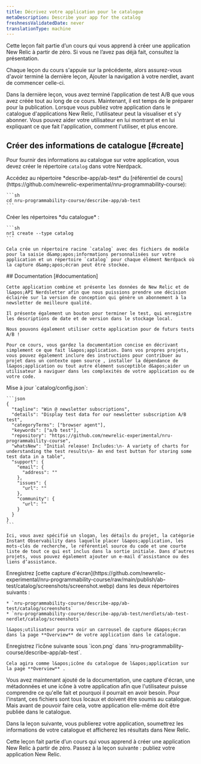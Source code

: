 ```yaml
---
title: Décrivez votre application pour le catalogue
metaDescription: Describe your app for the catalog
freshnessValidatedDate: never
translationType: machine
---
```


<Callout variant="tip">
  Cette leçon fait partie d’un cours qui vous apprend à créer une application New Relic à partir de zéro. Si vous ne l’avez pas déjà fait, consultez la présentation.

  Chaque leçon du cours s&apos;appuie sur la précédente, alors assurez-vous d&apos;avoir terminé la dernière leçon, Ajouter la navigation à votre nerdlet, avant de commencer celle-ci.
</Callout>

Dans la dernière leçon, vous avez terminé l’application de test A/B que vous avez créée tout au long de ce cours. Maintenant, il est temps de le préparer pour la publication. Lorsque vous publiez votre application dans le catalogue d&apos;applications New Relic, l&apos;utilisateur peut la visualiser et s&apos;y abonner. Vous pouvez aider votre utilisateur en lui montrant et en lui expliquant ce que fait l&apos;application, comment l&apos;utiliser, et plus encore.

## Créer des informations de catalogue [#create]

Pour fournir des informations au catalogue sur votre application, vous devez créer le répertoire `catalog` dans votre Nerdpack.

<Steps>
  <Step>
    Accédez au répertoire *describe-app/ab-test* du [référentiel de cours](https://github.com/newrelic-experimental/nru-programmability-course):

    ```sh
    cd nru-programmability-course/describe-app/ab-test
    ```
  </Step>

  <Step>
    Créer les répertoires *du catalogue* :

    ```sh
    nr1 create --type catalog
    ```

    Cela crée un répertoire racine `catalog` avec des fichiers de modèle pour la saisie d&amp;apos;informations personnalisées sur votre application et un répertoire `catalog` pour chaque élément Nerdpack où la capture d&amp;apos;écran peut être stockée.
  </Step>

  <Step>
    ## Documentation [#documentation]

    Cette application combine et présente les données de New Relic et de l&apos;API Nerdsletter afin que nous puissions prendre une décision éclairée sur la version de conception qui génère un abonnement à la newsletter de meilleure qualité.

    Il présente également un bouton pour terminer le test, qui enregistre les descriptions de date et de version dans le stockage local.

    Nous pouvons également utiliser cette application pour de futurs tests A/B !

    Pour ce cours, vous gardez la documentation concise en décrivant simplement ce que fait l&apos;application. Dans vos propres projets, vous pouvez également inclure des instructions pour contribuer au projet dans un contexte open source , installer la dépendance de l&apos;application ou tout autre élément susceptible d&apos;aider un utilisateur à naviguer dans les complexités de votre application ou de votre code.
  </Step>

  <Step>
    Mise à jour `catalog/config.json`:

    ```json
    {
      "tagline": "Win @ newsletter subscriptions",
      "details": "Display test data for our newsletter subscription A/B test",
      "categoryTerms": ["browser agent"],
      "keywords": ["a/b test"],
      "repository": "https://github.com/newrelic-experimental/nru-programmability-course",
      "whatsNew": "Initial release! Includes:\n- A variety of charts for understanding the test results\n- An end test button for storing some test data in a table",
      "support": {
        "email": {
          "address": ""
        },
        "issues": {
          "url": ""
        },
        "community": {
          "url": ""
        }
      }
    }
    ```

    Ici, vous avez spécifié un slogan, les détails du projet, la catégorie Instant Observability dans laquelle placer l&apos;application, les mots-clés de recherche, le référentiel source du code et une courte liste de tout ce qui est inclus dans la sortie initiale. Dans d’autres projets, vous pouvez également ajouter un e-mail d’assistance ou des liens d’assistance.
  </Step>

  <Step>
    Enregistrez [cette capture d&apos;écran](https://github.com/newrelic-experimental/nru-programmability-course/raw/main/publish/ab-test/catalog/screenshots/screenshot.webp) dans les deux répertoires suivants :

    * `nru-programmability-course/describe-app/ab-test/catalog/screenshots`
    * `nru-programmability-course/describe-app/ab-test/nerdlets/ab-test-nerdlet/catalog/screenshots`

    l&apos;utilisateur pourra voir un carrousel de capture d&apos;écran dans la page **Overview** de votre application dans le catalogue.
  </Step>

  <Step>
    Enregistrez l’icône suivante sous `icon.png` dans `nru-programmability-course/describe-app/ab-test`.

    Cela agira comme l&apos;icône du catalogue de l&apos;application sur la page **Overview** .
  </Step>
</Steps>

Vous avez maintenant ajouté de la documentation, une capture d&apos;écran, une métadonnées et une icône à votre application afin que l&apos;utilisateur puisse comprendre ce qu&apos;elle fait et pourquoi il pourrait en avoir besoin. Pour l&apos;instant, ces fichiers sont tous locaux et doivent être soumis au catalogue. Mais avant de pouvoir faire cela, votre application elle-même doit être publiée dans le catalogue.

Dans la leçon suivante, vous publierez votre application, soumettrez les informations de votre catalogue et afficherez les résultats dans New Relic.

<Callout variant="tip">
  Cette leçon fait partie d’un cours qui vous apprend à créer une application New Relic à partir de zéro. Passez à la leçon suivante : publiez votre application New Relic.
</Callout>